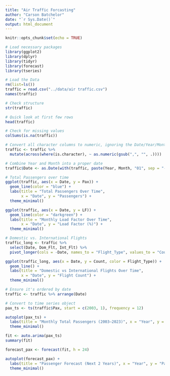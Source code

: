 ---
title: "Air Traffic Forcasting"
author: "Carson Batchelor"
date: "`r Sys.Date()`"
output: html_document
---

```{r setup, include=FALSE}
knitr::opts_chunk$set(echo = TRUE)
```

```{r}
# Load necessary packages
library(ggplot2)
library(dplyr)
library(tidyr)
library(forecast)
library(tseries)
```

```{r}
# Load the Data
rm(list=ls())
traffic = read.csv("../data/air traffic.csv")
names(traffic)

# Check structure
str(traffic)

# Quick look at first few rows
head(traffic)

# Check for missing values
colSums(is.na(traffic))
```

```{r}
# Convert all character columns to numeric, ignoring the Date/Year/Month for now
traffic <- traffic %>%
  mutate(across(where(is.character), ~ as.numeric(gsub(",", "", .))))

# Combine Year and Month into a proper date
traffic$Date <- as.Date(with(traffic, paste(Year, Month, "01", sep = "-")), "%Y-%m-%d")
```

```{r}
# Total Passengers over time
ggplot(traffic, aes(x = Date, y = Pax)) +
  geom_line(color = "blue") +
  labs(title = "Total Passengers Over Time",
       x = "Date", y = "Passengers") +
  theme_minimal()
```

```{r}
ggplot(traffic, aes(x = Date, y = LF)) +
  geom_line(color = "darkgreen") +
  labs(title = "Monthly Load Factor Over Time",
       x = "Date", y = "Load Factor (%)") +
  theme_minimal()
```

```{r}
# Domestic vs. International Flights
traffic_long <- traffic %>%
  select(Date, Dom_Flt, Int_Flt) %>%
  pivot_longer(cols = -Date, names_to = "Flight_Type", values_to = "Count")

ggplot(traffic_long, aes(x = Date, y = Count, color = Flight_Type)) +
  geom_line() +
  labs(title = "Domestic vs International Flights Over Time",
       x = "Date", y = "Flight Count") +
  theme_minimal()
```
```{r}
# Ensure it's ordered by date
traffic <- traffic %>% arrange(Date)

# Convert to time series object
pax_ts <- ts(traffic$Pax, start = c(2003, 1), frequency = 12)

autoplot(pax_ts) +
  labs(title = "Monthly Total Passengers (2003–2023)", x = "Year", y = "Passengers") +
  theme_minimal()

fit <- auto.arima(pax_ts)
summary(fit)

forecast_pax <- forecast(fit, h = 24)

autoplot(forecast_pax) +
  labs(title = "Passenger Forecast (Next 2 Years)", x = "Year", y = "Passengers") +
  theme_minimal()

```